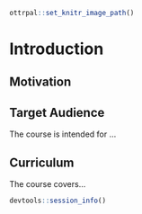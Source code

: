 
```r
ottrpal::set_knitr_image_path()
```

# Introduction

<script src="https://gist.github.com/carriewright11/4fb8f0ba412b1d8e35953aa97ff17199.js"></script>

## Motivation


## Target Audience  

The course is intended for ...

## Curriculum  

The course covers...


```r
devtools::session_info()
```
